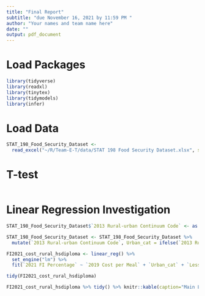 ```yaml
---
title: "Final Report"
subtitle: "due November 16, 2021 by 11:59 PM "
author: "Your names and team name here"
date: ""
output: pdf_document
---
```


# Load Packages
```r
library(tidyverse) 
library(readxl)
library(tinytex)
library(tidymodels)
library(infer)
```

# Load Data
```r
STAT_198_Food_Security_Dataset <- 
  read_excel("~/R/Team-E-T/data/STAT 198 Food Security Dataset.xlsx", sheet = " County Projections")
```

# T-test

```r

```

# Linear Regression Investigation
```r
STAT_198_Food_Security_Dataset$`2013 Rural-urban Continuum Code` <- as.factor(STAT_198_Food_Security_Dataset$`2013 Rural-urban Continuum Code`)

STAT_198_Food_Security_Dataset <- STAT_198_Food_Security_Dataset %>%
  mutate(`2013 Rural-urban Continuum Code`, Urban_cat = ifelse(`2013 Rural-urban Continuum Code`%in% c("1","2","3"), "Urban", "Rural"))

FI2021_cost_rural_hsdiploma <- linear_reg() %>%
  set_engine("lm") %>%
  fit(`2021 FI Percentage` ~ `2019 Cost per Meal` + `Urban_cat` + `Less than HS Diploma, 2015-9, Percent`, data = STAT_198_Food_Security_Dataset)

tidy(FI2021_cost_rural_hsdiploma)

FI2021_cost_rural_hsdiploma %>% tidy() %>% knitr::kable(caption="Main Linear Regression of Food Security in North Carolina")
```